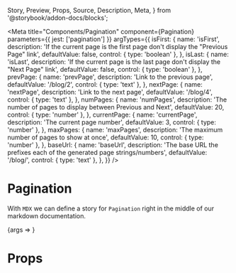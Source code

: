   Story,
  Preview,
  Props,
  Source,
  Description,
  Meta,
} from '@storybook/addon-docs/blocks';

<Meta
  title="Components/Pagination"
  component={Pagination}
  parameters={{ jest: ['pagination'] }}
  argTypes={{
    isFirst: {
      name: 'isFirst',
      description:
        'If the current page is the first page don\'t display the "Previous Page" link',
      defaultValue: false,
      control: { type: 'boolean' },
    },
    isLast: {
      name: 'isLast',
      description:
        'If the current page is the last page don\'t display the "Next Page" link',
      defaultValue: false,
      control: { type: 'boolean' },
    },
    prevPage: {
      name: 'prevPage',
      description: 'Link to the previous page',
      defaultValue: '/blog/2',
      control: { type: 'text' },
    },
    nextPage: {
      name: 'nextPage',
      description: 'Link to the next page',
      defaultValue: '/blog/4',
      control: { type: 'text' },
    },
    numPages: {
      name: 'numPages',
      description: 'The number of pages to display between Previous and Next',
      defaultValue: 20,
      control: { type: 'number' },
    },
    currentPage: {
      name: 'currentPage',
      description: 'The current page number',
      defaultValue: 3,
      control: { type: 'number' },
    },
    maxPages: {
      name: 'maxPages',
      description: 'The maximum number of pages to show at once',
      defaultValue: 10,
      control: { type: 'number' },
    },
    baseUrl: {
      name: 'baseUrl',
      description:
        'The base URL the prefixes each of the generated page strings/numbers',
      defaultValue: '/blog/',
      control: { type: 'text' },
    },
  }}
/>

# Pagination

With `MDX` we can define a story for `Pagination` right in the middle of our
markdown documentation.

<Preview>
  <Story
    name="default"
    args={{
      isFirst: false,
      isLast: false,
      prevPage: 'previous',
      nextPage: 'next',
      numPages: 20,
      currentPage: 3,
      maxPages: 10,
      baseUrl: '/',
    }}
  >
    {args => <Pagination {...args} />}
  </Story>
</Preview>

# Props

<Props story="default" />
